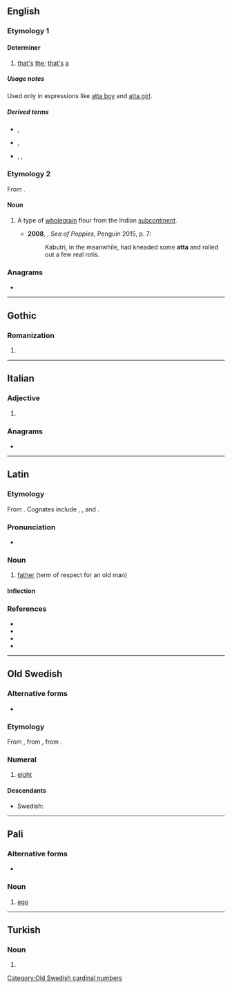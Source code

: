 {{also|Atta|attá|átta|attā|åtta|attą̊}}
==English==

===Etymology 1===
{{rfe|lang=en}}

====Determiner====
{{en-det}}

# [[that]][['s]] [[the]]; [[that]][['s]] [[a]]

=====Usage notes=====
Used only in expressions like [[atta boy]] and [[atta girl]].

=====Derived terms=====
* {{l|en|attaboy}}, {{l|en|atta boy}}
* {{l|en|attadog}}, {{l|en|atta dog}}
* {{l|en|attagal}}, {{l|en|attagirl}}, {{l|en|atta girl}}

===Etymology 2===
From {{etyl|hi|en}} {{m|hi|आटा|tr=āṭā||flour, farina, dough}}.

====Noun====
{{en-noun|-}}

# {{lb|en|India}} A type of [[wholegrain]] flour from the Indian [[subcontinent]].
#* '''2008''', {{w|Amitav Ghosh}}, ''Sea of Poppies'', Penguin 2015, p. 7:
#*: Kabutri, in the meanwhile, had kneaded some '''atta''' and rolled out a few real rotis.

===Anagrams===
* {{anagrams|en|Tata|ta ta|ta-ta|tata}}

----

==Gothic==

===Romanization===
{{got-rom}}

# {{got-romanization of|𐌰𐍄𐍄𐌰}}

----

==Italian==

===Adjective===
{{head|it|adjective form}}

# {{feminine singular of|atto|lang=it}}

===Anagrams===
* {{l|it|tata}}

----

==Latin==

===Etymology===
From {{der|la|ine-pro|*átta||father}}. Cognates include {{cog|hit|𒀜𒋫𒀸|tr=attas|sc=Xsux}}, {{cog|got|𐌰𐍄𐍄𐌰|sc=Goth}}, {{cog|cu|отьць}} and {{cog|grc|sc=polytonic|ἄττα}}.

===Pronunciation===
* {{la-IPA|atta}}

===Noun===
{{la-noun|atta|attae|m|first}}

# [[father]] (term of respect for an old man)

====Inflection====
{{la-decl-1st|att}}

===References===
* {{R:L&S}}
* {{R:du Cange}}
* {{R:Gaffiot}}
* {{R:Peck}}

----

==Old Swedish==

===Alternative forms===
* {{l|gmq-osw|ata|āta}}

===Etymology===
From {{etyl|non|gmq-osw}} {{m|non|átta}}, from {{etyl|gem-pro|gmq-osw}} {{m|gem-pro|*ahtōu}}, from {{etyl|ine-pro|gmq-osw}} {{m|ine-pro|*oḱtṓw}}.

===Numeral===
{{head|gmq-osw|numeral|head=ātta}}

# [[eight]]

====Descendants====
* Swedish: {{l|sv|åtta}}

[[Category:Old Swedish cardinal numbers]]

----

==Pali==

===Alternative forms===
* {{pi-alt}}

===Noun===
{{pi-noun}}

# [[ego]] {{rfgloss|pi}}

----

==Turkish==

===Noun===
{{head|tr|noun form}}

# {{inflection of|at||s|loc|lang=tr}}